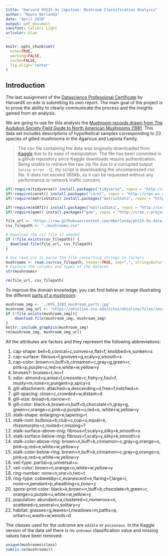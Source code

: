 ```yaml
---
title: "Harvard PH125.9x Capstone: Mushroom Classification Analysis"
author: "Mauro Berlanda"
date: "April 2020"
output: pdf_document
sansfont: Calibri Light
urlcolor: blue
---
```


```r
knitr::opts_chunk$set(
  echo=TRUE,
  warning=FALSE,
  cache=FALSE,
  fig.align='center'
)
```

## Introduction

The last assignment of the [Datascience Professional Certificate](https://courses.edx.org/dashboard/programs/3c32e3e0-b6fe-4ee4-bd4f-210c6339e074/) by HarvardX on edx is submitting its own report.
The main goal of the project is to prove the ability to clearly communicate the process and the insights gained from an analysis.

We are going to use for this analysis the [Mushroom records drawn from The Audubon Society Field Guide to North American Mushrooms (1981](http://archive.ics.uci.edu/ml/datasets/Mushroom). This data set includes descriptions of hypothetical samples corresponding to 23 species of gilled mushrooms in the Agaricus and Lepiota Family.

> The csv file containing the data was originally downloaded from [Kaggle](https://www.kaggle.com/uciml/mushroom-classification/data) due to its ease of manipulation. The file has been commited in a github repository since Kaggle downloads require authentication. Being unable to retrieve the raw zip file due to a corrupted output (`unzip error -1`), my script is downloading the uncompressed csv file. It does not exceed 365Kb, so it can be requested without any performance or network traffic concern.

```r
if(!require(tidyverse)) install.packages("tidyverse", repos = "http://cran.us.r-project.org")
if(!require(caret)) install.packages("caret", repos = "http://cran.us.r-project.org")
if(!require(matrixStats)) install.packages("matrixStats", repos = "http://cran.r-project.org")

if(!require(e1071)) install.packages("matrixStats", repos = "http://cran.r-project.org")
if(!require(gam)) install.packages("gam", repos = "http://cran.r-project.org")
```

```r
file_url <- "https://raw.githubusercontent.com/mberlanda/ph125-9x-data-science-capstone/master/mushroom-classification/mushrooms.csv"
csv_filepath <- "./mushrooms.csv"

# Download the csv file if needed
if (!file.exists(csv_filepath)) {
  download.file(file_url, csv_filepath)
}

# Use read.csv to parse the file converting strings to factors
mushrooms <- read.csv(csv_filepath, header=TRUE, sep=",", stringsAsFactors=TRUE)
# Explore the columns and types of the dataset
str(mushrooms)

rm(file_url, csv_filepath)
```

To improve the domain knowledge, you can find below an image illustrating the different [parts of a mushroom](https://ohioline.osu.edu/factsheet/plpath-gen-11):

```r
mushroom_img <- './HYG_3303_mushroom_parts.jpg'
mushroom_img_url <- 'https://ohioline.osu.edu/sites/ohioline/files/imce/Plant_Pathology/HYG_3303_mushroom_parts.jpg'
if (!file.exists(mushroom_img)){
    download.file(mushroom_img, mushroom_img)
}
knitr::include_graphics(mushroom_img)
rm(mushroom_img, mushroom_img_url)
```

All the attributes are factors and they represent the following abbreviations:

1. cap-shape: bell=b,conical=c,convex=x,flat=f, knobbed=k,sunken=s
2. cap-surface: fibrous=f,grooves=g,scaly=y,smooth=s
3. cap-color: brown=n,buff=b,cinnamon=c,gray=g,green=r, pink=p,purple=u,red=e,white=w,yellow=y
4. bruises?: bruises=t,no=f
5. odor: almond=a,anise=l,creosote=c,fishy=y,foul=f, musty=m,none=n,pungent=p,spicy=s
6. gill-attachment: attached=a,descending=d,free=f,notched=n
7. gill-spacing: close=c,crowded=w,distant=d
8. gill-size: broad=b,narrow=n
9. gill-color: black=k,brown=n,buff=b,chocolate=h,gray=g, green=r,orange=o,pink=p,purple=u,red=e, white=w,yellow=y
10. stalk-shape: enlarging=e,tapering=t
11. stalk-root: bulbous=b,club=c,cup=u,equal=e, rhizomorphs=z,rooted=r,missing=?
12. stalk-surface-above-ring: fibrous=f,scaly=y,silky=k,smooth=s
13. stalk-surface-below-ring: fibrous=f,scaly=y,silky=k,smooth=s
14. stalk-color-above-ring: brown=n,buff=b,cinnamon=c,gray=g,orange=o, pink=p,red=e,white=w,yellow=y
15. stalk-color-below-ring: brown=n,buff=b,cinnamon=c,gray=g,orange=o, pink=p,red=e,white=w,yellow=y
16. veil-type: partial=p,universal=u
17. veil-color: brown=n,orange=o,white=w,yellow=y
18. ring-number: none=n,one=o,two=t
19. ring-type: cobwebby=c,evanescent=e,flaring=f,large=l, none=n,pendant=p,sheathing=s,zone=z
20. spore-print-color: black=k,brown=n,buff=b,chocolate=h,green=r, orange=o,purple=u,white=w,yellow=y
21. population: abundant=a,clustered=c,numerous=n, scattered=s,several=v,solitary=y
22. habitat: grasses=g,leaves=l,meadows=m,paths=p, urban=u,waste=w,woods=d

The classes used for the outcome are `edible` or `poisonous`. In the Kaggle version of the data set there is no `unknown` classification value and missing values have been removed:

```r
unique(mushrooms$class)
sum(is.na(mushrooms))
```
